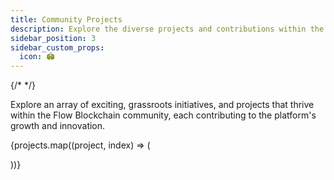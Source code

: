```yaml
---
title: Community Projects
description: Explore the diverse projects and contributions within the Flow Blockchain community.
sidebar_position: 3
sidebar_custom_props:
  icon: 🏟️
---
```



{/* <ProjectCards projects={projects} /> */}

Explore an array of exciting, grassroots initiatives, and projects that thrive within the Flow Blockchain community, each contributing to the platform's growth and innovation.

{projects.map((project, index) => (
  <div className="mx-4 my-4">
    <ProjectCard key={index} {...project} />
  </div>
))}